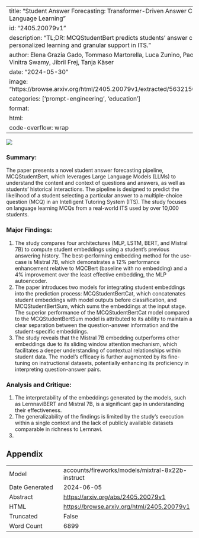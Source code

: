 
---
title: "Student Answer Forecasting: Transformer-Driven Answer Choice Prediction for Language Learning"
id: "2405.20079v1"
description: "TL;DR: MCQStudentBert predicts students' answer choices, enabling personalized learning and granular support in ITS."
author: Elena Grazia Gado, Tommaso Martorella, Luca Zunino, Paola Mejia-Domenzain, Vinitra Swamy, Jibril Frej, Tanja Käser
date: "2024-05-30"
image: "https://browse.arxiv.org/html/2405.20079v1/extracted/5632150/Figures/pipeeeee.png"
categories: ['prompt-engineering', 'education']
format:
  html:
    code-overflow: wrap
---

![](https://browse.arxiv.org/html/2405.20079v1/extracted/5632150/Figures/pipeeeee.png)

### Summary:

The paper presents a novel student answer forecasting pipeline, MCQStudentBert, which leverages Large Language Models (LLMs) to understand the content and context of questions and answers, as well as students' historical interactions. The pipeline is designed to predict the likelihood of a student selecting a particular answer to a multiple-choice question (MCQ) in an Intelligent Tutoring System (ITS). The study focuses on language learning MCQs from a real-world ITS used by over 10,000 students.

### Major Findings:

1. The study compares four architectures (MLP, LSTM, BERT, and Mistral 7B) to compute student embeddings using a student's previous answering history. The best-performing embedding method for the use-case is Mistral 7B, which demonstrates a 12% performance enhancement relative to MQCBert (baseline with no embedding) and a 4% improvement over the least effective embedding, the MLP autoencoder.
2. The paper introduces two models for integrating student embeddings into the prediction process: MCQStudentBertCat, which concatenates student embeddings with model outputs before classification, and MCQStudentBertSum, which sums the embeddings at the input stage. The superior performance of the MCQStudentBertCat model compared to the MCQStudentBertSum model is attributed to its ability to maintain a clear separation between the question-answer information and the student-specific embeddings.
3. The study reveals that the Mistral 7B embedding outperforms other embeddings due to its sliding window attention mechanism, which facilitates a deeper understanding of contextual relationships within student data. The model's efficacy is further augmented by its fine-tuning on instructional datasets, potentially enhancing its proficiency in interpreting question-answer pairs.

### Analysis and Critique:

1. The interpretability of the embeddings generated by the models, such as LernnaviBERT and Mistral 7B, is a significant gap in understanding their effectiveness.
2. The generalizability of the findings is limited by the study's execution within a single context and the lack of publicly available datasets comparable in richness to Lernnavi.
3.

## Appendix

|          |          |
|----------|----------|
| Model     | accounts/fireworks/models/mixtral-8x22b-instruct       |
| Date Generated     | 2024-06-05       |
| Abstract | [https://arxiv.org/abs/2405.20079v1](https://arxiv.org/abs/2405.20079v1)        |
| HTML     | [https://browse.arxiv.org/html/2405.20079v1](https://browse.arxiv.org/html/2405.20079v1)       |
| Truncated       | False       |
| Word Count       | 6899       |